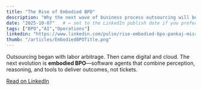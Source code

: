 ```yaml
---
title: "The Rise of Embodied BPO"
description: "Why the next wave of business process outsourcing will be embodied—agents that perceive, decide, and act across channels."
date: "2025-10-07"   # ← set to the LinkedIn publish date if you prefer
tags: ["BPO","AI","Operations"]
linkedin: "https://www.linkedin.com/pulse/rise-embodied-bpo-pankaj-misra-x0eje/"
thumb: "/articles/EmbodiedBPOTitle.png"
---
```


Outsourcing began with labor arbitrage. Then came digital and cloud. The next evolution is **embodied BPO**—software agents that combine perception, reasoning, and tools to deliver outcomes, not tickets.

[Read on LinkedIn]({linkedin})
